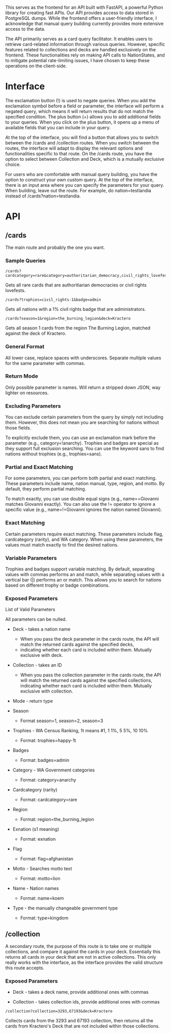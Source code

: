 
This serves as the frontend for an API built with FastAPI, a powerful Python library for creating fast APIs. Our API provides access to data stored in PostgreSQL dumps.
While the frontend offers a user-friendly interface, I acknowledge that manual query building currently provides more extensive access to the data.

The API primarily serves as a card query facilitator. It enables users to retrieve card-related information through
various queries. However, specific features related to collections and decks are handled exclusively on the frontend.
These functionalities rely on making API calls to NationStates, and to mitigate potential rate-limiting issues, I have
chosen to keep these operations on the client-side.


# Interface

The exclamation button (!) is used to negate queries. When you add the exclamation symbol before a field or parameter,
the interface will perform a negated query, which means it will return results that do not match the specified condition.
The plus button (+) allows you to add additional fields to your queries. When you click on the plus button, it opens up
a menu of available fields that you can include in your query.

At the top of the interface, you will find a button that allows you to switch between the /cards and /collection routes.
When you switch between the routes, the interface will adapt to display the relevant options and functionalities specific to that route.
On the /cards route, you have the option to select between Collection and Deck, which is a mutually exclusive choice.

For users who are comfortable with manual query building, you have the option to construct your own custom query. At the top of the interface,
there is an input area where you can specify the parameters for your query. When building, leave out the route. For example, do
nation=testlandia instead of /cards?nation=testlandia.

# API

## /cards

The main route and probably the one you want.

### Sample Queries

```
/cards?cardcategory=rare&category=authoritarian_democracy,civil_rights_lovefest
```
Gets all rare cards that are authoritiarian democracies or civil rights lovefests.

```
/cards?trophies=civil_rights-1&badge=admin
```
Gets all nations with a 1% civil rights badge that are administrators.

```
/cards?season=1&region=the_burning_legion&deck=Kractero
```
Gets all season 1 cards from the region The Burning Legion, matched against the deck of Kractero.

### General Format

All lower case, replace spaces with underscores.
Separate multiple values for the same parameter with commas.

### Return Mode

Only possible parameter is names. Will return a stripped down JSON, way lighter on resources.

### Excluding Parameters

You can exclude certain parameters from the query by simply not including them. However, this does not mean you are searching for nations without those fields.

To explicitly exclude them, you can use an exclamation mark before the parameter (e.g., category=!anarchy).
Trophies and badges are special as they support full exclusion searching. You can use the keyword sans to find nations
without trophies (e.g., trophies=sans).

<h3 style={{textDecoration: 'line-through',}}>Partial and Exact Matching</h3>

<p style={{textDecoration: 'line-through',}}>For some parameters, you can perform both partial and exact matching.
These parameters include name, nation manual, type, region, and motto. By default, they perform partial matching.</p>

<p style={{textDecoration: 'line-through',}}>To match exactly, you can use double equal signs (e.g., name==Giovanni matches Giovanni exactly).
You can also use the != operator to ignore a specific value (e.g., name=!=Giovanni ignores the nation named Giovanni).</p>

### Exact Matching

Certain parameters require exact matching. These parameters include flag, cardcategory (rarity), and WA category.
When using these parameters, the values must match exactly to find the desired nations.

<h3 style={{textDecoration: 'line-through',}}>Variable Parameters</h3>

<p style={{textDecoration: 'line-through',}}>Trophies and badges support variable matching. By default, separating values with commas performs an and match,
while separating values with a vertical bar (|) performs an or match. This allows you to search for nations based on different trophy or badge combinations.</p>

### Exposed Parameters

<Link className="font-semibold my-4 flex" href={"/docs/parameters"}>
    <Paperclip />
    List of Valid Parameters
</Link>

All parameters can be nulled.

- Deck - takes a nation name

  - When you pass the deck parameter in the cards route, the API will match the returned cards against the specified decks,
  - indicating whether each card is included within them. Mutually exclusive with deck.

- Collection - takes an ID

  - When you pass the collection parameter in the cards route, the API will match the returned cards against the specified collections,
                        indicating whether each card is included within them. Mutually exclusive with collection.

- Mode - return type
- Season
  - Format season=1, season=2, season=3

- Trophies - WA Census Ranking, 1t means #1, 1 1%, 5 5%, 10 10%
  - Format: trophies=happy-1t

- Badges
  - Format: badges=admin

- Category - WA Government categories
  - Format: category=anarchy

- Cardcategory (rarity)
  - Format: cardcategory=rare

- Region
  - Format: region=the_burning_legion

- Exnation (s1 meaning)
  - Format: exnation

- Flag
  - Format: flag=afghanistan

- Motto - Searches motto text
  - Format: motto=lion

- Name - Nation names
  - Format: name=koem

- Type - the manually changeable government type

  - Format: type=kingdom

## /collection

A secondary route, the purpose of this route is to take one or multiple collections, and compare it against the cards in your deck. Essentially this returns all cards in your deck that are not in active collections. This only really works with the interface, as the interface provides the valid structure this route accepts.

### Exposed Parameters

- Deck - takes a deck name, provide additional ones with commas

- Collection - takes collection ids, provide additional ones with commas

```
/collection?collection=3293,67193&deck=Kractero
```
Collects cards from the 3293 and 67193 collection, then returns all the cards from Kractero's Deck that are not included within those collections.